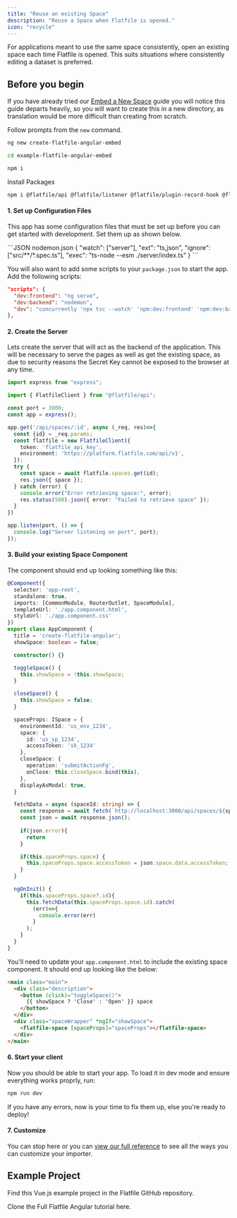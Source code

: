 ```yaml
---
title: "Reuse an existing Space"
description: "Reuse a Space when Flatfile is opened."
icon: "recycle"
---
```


For applications meant to use the same space consistently, open an existing space each time Flatfile is opened. This suits situations where consistently editing a dataset is preferred.

## Before you begin

If you have already tried our [Embed a New Space](./new_space) guide you will notice this guide departs heavily, so you will want to create this in a new directory, as translation would be more difficult than creating from scratch.

<Snippet file="shared/sk_needed.mdx" />

Follow prompts from the `new` command.

```bash
ng new create-flatfile-angular-embed
```

```bash
cd example-flatfile-angular-embed
```

```bash
npm i 
```
Install Packages

```bash
npm i @flatfile/api @flatfile/listener @flatfile/plugin-record-hook @flatfile/angular-sdk @flatfile/plugin-record-hook @flatfile/listener express && npm i --save-dev concurrently nodemon ts-node
```

#### 1. Set up Configuration Files

This app has some configuration files that must be set up before you can get started with development. Set them up as shown below.

<CodeGroup>
```JSON nodemon.json
{
  "watch": ["server"],
  "ext": "ts,json",
  "ignore": ["src/**/*.spec.ts"],
  "exec": "ts-node --esm ./server/index.ts"
}
```
</CodeGroup>

You will also want to add some scripts to your `package.json` to start the app. Add the following scripts:

```JSON pacakge.json (snippet)
"scripts": {
  "dev:frontend": "ng serve",
  "dev:backend": "nodemon",
  "dev": "concurrently 'npx tsc --watch' 'npm:dev:frontend' 'npm:dev:backend'",
},
```

#### 2. Create the Server

Lets create the server that will act as the backend of the application. This will be necessary to serve the pages as well as get the existing space, as due to security reasons the Secret Key cannot be exposed to the browser at any time.

```TypeScript server/index.ts
import express from "express";

import { FlatfileClient } from "@flatfile/api";

const port = 3000;
const app = express();

app.get('/api/spaces/:id', async (_req, res)=>{
  const {id} = _req.params;
  const flatfile = new FlatfileClient({
    token: 'flatfile_api_key',
    environment: 'https://platform.flatfile.com/api/v1',
  });
  try {
    const space = await flatfile.spaces.get(id);
    res.json({ space });
  } catch (error) {
    console.error("Error retrieving space:", error);
    res.status(500).json({ error: "Failed to retrieve space" });
  }
})

app.listen(port, () => {
  console.log("Server listening on port", port);
});
```

#### 3. Build your existing Space Component

The component should end up looking something like this:

```TypeScript src/app/app.component.ts
@Component({
  selector: 'app-root',
  standalone: true,
  imports: [CommonModule, RouterOutlet, SpaceModule],
  templateUrl: './app.component.html',
  styleUrl: './app.component.css'
})
export class AppComponent {
  title = 'create-flatfile-angular';
  showSpace: boolean = false;

  constructor() {}

  toggleSpace() {
    this.showSpace = !this.showSpace;
  }

  closeSpace() {
    this.showSpace = false;
  }

  spaceProps: ISpace = {
    environmentId: 'us_env_1234',
    space: {
      id: 'us_sp_1234',
      accessToken: 'sk_1234'
    },
    closeSpace: {
      operation: 'submitActionFg',
      onClose: this.closeSpace.bind(this),
    },
    displayAsModal: true,
  }

  fetchData = async (spaceId: string) => {
    const response = await fetch(`http://localhost:3000/api/spaces/${spaceId}`);
    const json = await response.json();
    
    if(json.error){
      return
    }

    if(this.spaceProps.space) {
      this.spaceProps.space.accessToken = json.space.data.accessToken;
    }
  }

  ngOnInit() {
    if(this.spaceProps.space?.id){
      this.fetchData(this.spaceProps.space.id).catch(
        (err)=>{
          console.error(err)
        }
      );
    }
  }
}
```

You'll need to update your `app.component.html` to include the existing space component. It should end up looking like the below:

```html src/app/app.component.html
<main class="main">
  <div class="description">
    <button (click)="toggleSpace()">
      {{ showSpace ? 'Close' : 'Open' }} space
    </button>
  </div>
  <div class="spaceWrapper" *ngIf="showSpace">
    <flatfile-space [spaceProps]="spaceProps"></flatfile-space>
  </div>
</main>

```

#### 6. Start your client

Now you should be able to start your app. To load it in dev mode and ensure everything works proprly, run:

```bash
npm run dev
```

If you have any errors, now is your time to fix them up, else you're ready to deploy!

#### 7. Customize

You can stop here or you can [view our full reference](../reference/common) to see all the ways you can customize your importer.

## Example Project

Find this Vue.js example project in the Flatfile GitHub repository.

<CardGroup cols={1}>
  <Card
    title="create-flatfile-angular"
    icon="angular"
    href="https://github.com/FlatFilers/create-flatfile-angular/blob/main/src/app/reuse.component.ts"
  >
    Clone the Full Flatfile Angular tutorial here.
  </Card>
</CardGroup>

